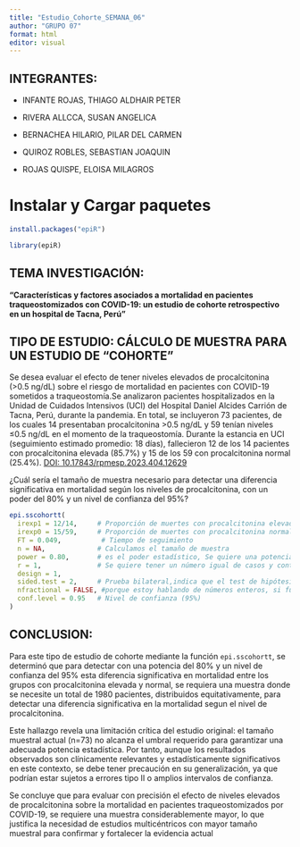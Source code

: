 ---
title: "Estudio_Cohorte_SEMANA_06"
author: "GRUPO 07"
format: html
editor: visual
---

## INTEGRANTES:

-   INFANTE ROJAS, THIAGO ALDHAIR PETER

-   RIVERA ALLCCA, SUSAN ANGELICA

-   BERNACHEA HILARIO, PILAR DEL CARMEN

-   QUIROZ ROBLES, SEBASTIAN JOAQUIN

-   ROJAS QUISPE, ELOISA MILAGROS

# Instalar y Cargar paquetes

```{r}
install.packages("epiR")
```

```{r}
library(epiR)
```

## TEMA INVESTIGACIÓN:

**"Características y factores asociados a mortalidad en pacientes traqueostomizados con COVID-19: un estudio de cohorte retrospectivo en un hospital de Tacna, Perú"**

## TIPO DE ESTUDIO: CÁLCULO DE MUESTRA PARA UN ESTUDIO DE "COHORTE"

Se desea evaluar el efecto de tener niveles elevados de procalcitonina (\>0.5 ng/dL) sobre el riesgo de mortalidad en pacientes con COVID-19 sometidos a traqueostomía.Se analizaron pacientes hospitalizados en la Unidad de Cuidados Intensivos (UCI) del Hospital Daniel Alcides Carrión de Tacna, Perú, durante la pandemia. En total, se incluyeron 73 pacientes, de los cuales 14 presentaban procalcitonina \>0.5 ng/dL y 59 tenían niveles ≤0.5 ng/dL en el momento de la traqueostomía. Durante la estancia en UCI (seguimiento estimado promedio: 18 días), fallecieron 12 de los 14 pacientes con procalcitonina elevada (85.7%) y 15 de los 59 con procalcitonina normal (25.4%). [DOI: 10.17843/rpmesp.2023.404.12629](https://doi.org/10.17843/rpmesp.2023.404.12629)

¿Cuál sería el tamaño de muestra necesario para detectar una diferencia significativa en mortalidad según los niveles de procalcitonina, con un poder del 80% y un nivel de confianza del 95%?

```{r}
epi.sscohortt(
  irexp1 = 12/14,     # Proporción de muertes con procalcitonina elevada
  irexp0 = 15/59,     # Proporción de muertes con procalcitonina normal
  FT = 0.049,          # Tiempo de seguimiento
  n = NA,             # Calculamos el tamaño de muestra
  power = 0.80,       # es el poder estadístico, Se quiere una potencia del 80%, es decir, una probabilidad del 80% de detectar una asociación si realmente existe
  r = 1,              # Se quiere tener un número igual de casos y controles (relación 1:1), ósea que si es uno por cada caso tengo un solo control. en caso de ser tener dos controles, pondria r=2.
  design = 1,
  sided.test = 2,     # Prueba bilateral,indica que el test de hipótesis seria bilateral.
  nfractional = FALSE, #porque estoy hablando de números enteros, si fueran numeros decimales, se pondria TRUE
  conf.level = 0.95   # Nivel de confianza (95%)
)
```

## CONCLUSION:

Para este tipo de estudio de cohorte mediante la función `epi.sscohortt`, se determinó que para detectar con una potencia del 80% y un nivel de confianza del 95% esta diferencia significativa en mortalidad entre los grupos con procalcitonina elevada y normal, se requiera una muestra donde se necesite un total de 1980 pacientes, distribuidos equitativamente, para detectar una diferencia significativa en la mortalidad segun el nivel de procalcitonina.

Este hallazgo revela una limitación crítica del estudio original: el tamaño muestral actual (n=73) no alcanza el umbral requerido para garantizar una adecuada potencia estadística. Por tanto, aunque los resultados observados son clínicamente relevantes y estadísticamente significativos en este contexto, se debe tener precaución en su generalización, ya que podrían estar sujetos a errores tipo II o amplios intervalos de confianza.

Se concluye que para evaluar con precisión el efecto de niveles elevados de procalcitonina sobre la mortalidad en pacientes traqueostomizados por COVID-19, se requiere una muestra considerablemente mayor, lo que justifica la necesidad de estudios multicéntricos con mayor tamaño muestral para confirmar y fortalecer la evidencia actual
